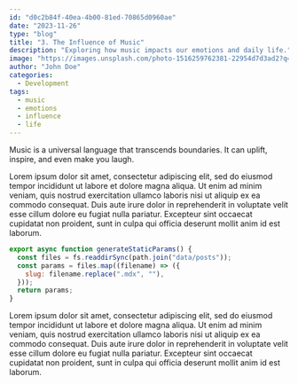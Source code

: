 ```yaml
---
id: "d0c2b84f-40ea-4b00-81ed-70865d0960ae"
date: "2023-11-26"
type: "blog"
title: "3. The Influence of Music"
description: "Exploring how music impacts our emotions and daily life."
image: "https://images.unsplash.com/photo-1516259762381-22954d7d3ad2?q=80&w=2689&auto=format&fit=crop&ixlib=rb-4.0.3&ixid=M3wxMjA3fDB8MHxwaG90by1wYWdlfHx8fGVufDB8fHx8fA%3D%3D"
author: "John Doe"
categories:
  - Development
tags:
  - music
  - emotions
  - influence
  - life
---
```


Music is a universal language that transcends boundaries. It can uplift, inspire, and even make you laugh.

<YouTube videoId="dQw4w9WgXcQ" />

Lorem ipsum dolor sit amet, consectetur adipiscing elit, sed do eiusmod tempor incididunt ut labore et dolore magna aliqua. Ut enim ad minim veniam, quis nostrud exercitation ullamco laboris nisi ut aliquip ex ea commodo consequat. Duis aute irure dolor in reprehenderit in voluptate velit esse cillum dolore eu fugiat nulla pariatur. Excepteur sint occaecat cupidatat non proident, sunt in culpa qui officia deserunt mollit anim id est laborum.

```js
export async function generateStaticParams() {
  const files = fs.readdirSync(path.join("data/posts"));
  const params = files.map((filename) => ({
    slug: filename.replace(".mdx", ""),
  }));
  return params;
}
```

Lorem ipsum dolor sit amet, consectetur adipiscing elit, sed do eiusmod tempor incididunt ut labore et dolore magna aliqua. Ut enim ad minim veniam, quis nostrud exercitation ullamco laboris nisi ut aliquip ex ea commodo consequat. Duis aute irure dolor in reprehenderit in voluptate velit esse cillum dolore eu fugiat nulla pariatur. Excepteur sint occaecat cupidatat non proident, sunt in culpa qui officia deserunt mollit anim id est laborum.
